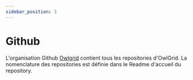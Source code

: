 ```yaml
---
sidebar_position: 3
---
```


# Github

L'organisation Github [Owlgrid](https://github.com/owlgrid) contient tous les repositories d'OwlGrid. La nomenclature des repositories est définie dans le Readme d'accueil du repository.